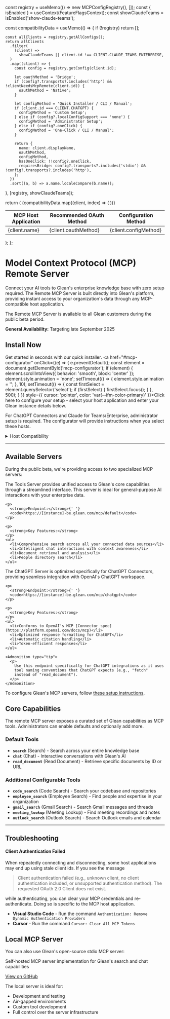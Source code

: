 
  const registry = useMemo(() => new MCPConfigRegistry(), []);
  const { isEnabled } = useContext(FeatureFlagsContext);
  const showClaudeTeams = isEnabled('show-claude-teams');

  const compatibilityData = useMemo(() => {
    if (!registry) return [];

    const allClients = registry.getAllConfigs();
    return allClients
      .filter(
        (client) =>
          showClaudeTeams || client.id !== CLIENT.CLAUDE_TEAMS_ENTERPRISE,
      )
      .map((client) => {
        const config = registry.getConfig(client.id);

        let oauthMethod = 'Bridge';
        if (config?.transports?.includes('http') && !clientNeedsMcpRemote(client.id)) {
          oauthMethod = 'Native';
        }

        let configMethod = 'Quick Installer / CLI / Manual';
        if (client.id === CLIENT.CHATGPT) {
          configMethod = 'Custom Setup';
        } else if (config?.localConfigSupport === 'none') {
          configMethod = 'Administrator Setup';
        } else if (config?.oneClick) {
          configMethod = 'One-Click / CLI / Manual';
        }

        return {
          name: client.displayName,
          oauthMethod,
          configMethod,
          hasOneClick: !!config?.oneClick,
          requiresBridge: config?.transports?.includes('stdio') && !config?.transports?.includes('http'),
        };
      })
      .sort((a, b) => a.name.localeCompare(b.name));
  }, [registry, showClaudeTeams]);

  return (
    <table>
      <thead>
        <tr>
          <th>MCP Host Application</th>
          <th>Recommended OAuth Method</th>
          <th>Configuration Method</th>
        </tr>
      </thead>
      <tbody>
        {compatibilityData.map((client, index) => (
          <tr key={index}>
            <td>{client.name}</td>
            <td>{client.oauthMethod}</td>
            <td>{client.configMethod}</td>
          </tr>
        ))}
      </tbody>
    </table>
  );
};

# <Icon name="mcp" iconSet="glean" className="inline" height="1.4rem" /> Model Context Protocol (MCP) Remote Server

Connect your AI tools to Glean's enterprise knowledge base with zero setup required. The Remote MCP Server is built directly into Glean's platform, providing instant access to your organization's data through any MCP-compatible host application.

<Admonition type="info" title="Public Beta">
  <p>
    The Remote MCP Server is available to all Glean customers during the
    public beta period.
  </p>
  <p>
    <strong>General Availability:</strong> Targeting late September 2025
  </p>
</Admonition>

## Install Now

Get started in seconds with our quick installer. <a href="#mcp-configurator" onClick={(e) => {
  e.preventDefault();
  const element = document.getElementById('mcp-configurator');
  if (element) {
    element.scrollIntoView({ behavior: 'smooth', block: 'center' });
    element.style.animation = 'none';
    setTimeout(() => {
      element.style.animation = '';
    }, 10);
    setTimeout(() => {
      const firstSelect = element.querySelector('select');
      if (firstSelect) {
        firstSelect.focus();
      }
    }, 500);
  }
}} style={{ cursor: 'pointer', color: 'var(--ifm-color-primary)' }}>Click here to configure your setup</a> - select your host application and enter your Glean instance details below.

<MCPConfigurator />

<Admonition type="tip">
  <p>
    For ChatGPT Connectors and Claude for Teams/Enterprise, administrator
    setup is required. The configurator will provide instructions when you
    select these hosts.
  </p>
</Admonition>

<details>
  <summary>Host Compatibility</summary>

  MCP host compatibility is evolving. The table below reflects validated support and our recommended OAuth method:

  <CompatibilityTable />
</details>

---

## Available Servers

During the public beta, we're providing access to two specialized MCP servers:

<Tabs>
  <TabItem value="tools" label="Tools Server (Default)">
    <p>
      The Tools Server provides unified access to Glean's core
      capabilities through a streamlined interface. This server is ideal
      for general-purpose AI interactions with your enterprise data.
    </p>

    <p>
      <strong>Endpoint:</strong>{' '}
      <code>https://[instance]-be.glean.com/mcp/default</code>
    </p>

    <p>
      <strong>Key Features:</strong>
    </p>
    <ul>
      <li>Comprehensive search across all your connected data sources</li>
      <li>Intelligent chat interactions with context awareness</li>
      <li>Document retrieval and analysis</li>
      <li>People directory search</li>
    </ul>
  </TabItem>

  <TabItem value="chatgpt" label="ChatGPT Server">
    <p>
      The ChatGPT Server is optimized specifically for ChatGPT Connectors,
      providing seamless integration with OpenAI's ChatGPT workspace.
    </p>

    <p>
      <strong>Endpoint:</strong>{' '}
      <code>https://[instance]-be.glean.com/mcp/chatgpt</code>
    </p>

    <p>
      <strong>Key Features:</strong>
    </p>
    <ul>
      <li>Conforms to OpenAI's MCP [Connector spec](https://platform.openai.com/docs/mcp)</li>
      <li>Optimized response formatting for ChatGPT</li>
      <li>Automatic citation handling</li>
      <li>Token-efficient responses</li>
    </ul>

    <Admonition type="tip">
      <p>
        Use this endpoint specifically for ChatGPT integrations as it uses
        tool naming conventions that ChatGPT expects (e.g., "fetch"
        instead of "read_document").
      </p>
    </Admonition>
  </TabItem>
</Tabs>

To configure Glean's MCP servers, follow [these setup instructions](https://docs.glean.com/administration/platform/mcp/connecting-to-glean-mcp-server).

## Core Capabilities

The remote MCP server exposes a curated set of Glean capabilities as MCP tools. Administrators can enable defaults and optionally add more.

### Default Tools

- **`search`** (Search) - Search across your entire knowledge base
- **`chat`** (Chat) - Interactive conversations with Glean's AI
- **`read_document`** (Read Document) - Retrieve specific documents by ID or URL

### Additional Configurable Tools

- **`code_search`** (Code Search) - Search your codebase and repositories
- **`employee_search`** (Employee Search) - Find people and expertise in your organization
- **`gmail_search`** (Gmail Search) - Search Gmail messages and threads
- **`meeting_lookup`** (Meeting Lookup) - Find meeting recordings and notes
- **`outlook_search`** (Outlook Search) - Search Outlook emails and calendar

---

## Troubleshooting

#### Client Authentication Failed

When repeatedly connecting and disconnecting, some host applications may end up using stale client ids.  If you see the message

> Client authentication failed (e.g., unknown client, no client authentication included, or unsupported authentication method). The requested OAuth 2.0 Client does not exist.

while authenticating, you can clear your MCP credentials and re-authenticate.  Doing so is specific to the MCP host application.

* **Visual Studio Code** - Run the command `Authentication: Remove Dynamic Authentication Providers`
* **Cursor** - Run the command `Cursor: Clear All MCP Tokens`



## Local MCP Server

You can also use Glean's open-source stdio MCP server:

<Card title="@gleanwork/local-mcp-server" icon="GitHub">
  <p>
    Self-hosted MCP server implementation for Glean's search and chat
    capabilities
  </p>
  <p>
    <a href="https://github.com/gleanwork/mcp-server">View on GitHub</a>
  </p>
</Card>

The local server is ideal for:
- Development and testing
- Air-gapped environments
- Custom tool development
- Full control over the server infrastructure
